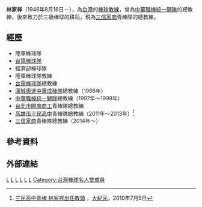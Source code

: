 {{Infobox CPBL player|
bgcolor1=#1c2841|
bgcolor2=#6d7380|
textcolor1=#FFF200|
textcolor2=#FFF200|
name=林家祥|
image=|
birthdate={{birth_date_and_age|1946|8|16|mf=y}}|
birthplace={{ROC-TW}}|
width=130|
position=教練|
team=|
number=26|
bats=右|
throws=右|
debutdate=2月23日|
debutyear=1997年|
debutteam=統一獅|
statyear= |
stat1label=|
stat1value=|
stat2label=|
stat2value=|
stat3label=|
stat3value=|
awards=<nowiki></nowiki>
*1967年國軍棒球賽打擊獎第二名
*1986年中正盃成棒賽最優秀教練獎|
teams=<nowiki></nowiki>
'''球員時期'''
*陸軍棒球隊
*[[台電棒球隊|台電棒球隊]]
*經濟部棒球隊 
'''教練時期'''
*陸軍棒球隊教練
*[[台電棒球隊|台電棒球隊]] 總教練
*[[中華職棒|中華職棒]][[統一獅隊|統一獅隊]] 總教練（1997年～1998年）
*[[台北市|台北市]][[開南商工|開南商工]]青棒隊 總教練
*[[高雄市立三民高級中學|高雄市三民高中]]青棒隊 總教練（2011年～2013年） 
* [[三信家商|三信家商]]青棒隊總教練（2014年～）
}}
'''林家祥'''（1946年8月16日－），為[[台灣|台灣]]的[[棒球|棒球]][[教練|教練]]，曾為[[中華職棒|中華職棒]][[統一獅隊|統一獅隊]]的總教練，後來致力於三級棒球的耕耘，現為[[三信家商|三信家商]]青棒隊的總教練。


==經歷==
* 陸軍棒球隊
* [[台電棒球隊|台電棒球隊]]
* 經濟部棒球隊
* 陸軍棒球隊教練
* [[台電棒球隊|台電棒球隊]]總教練
* [[漢城奧運|漢城奧運]][[中華成棒隊|中華成棒隊]]總教練（1988年）
* [[中華職棒|中華職棒]][[統一獅隊|統一獅隊]]總教練（1997年～1998年）
* [[台北市|台北市]][[開南商工|開南商工]]青棒隊總教練
* [[高雄市立三民高級中學|高雄市三民高中]]青棒隊總教練（2011年～2013年）<ref>[http://www.epochtimes.com/b5/10/7/5/n2957631.htm#axzz2pzuBzVEp 三民高中青棒 林家祥出任教頭] {{Wayback|url=http://www.epochtimes.com/b5/10/7/5/n2957631.htm#axzz2pzuBzVEp |date=20190609163724 }}，[[大紀元|大紀元]]，2010年7月5日</ref>
* [[三信家商|三信家商]]青棒隊總教練（2014年～）


==參考資料==
{{Reflist}}


==外部連結==
{{台灣棒球維基館}}

{{台灣棒球名人堂}}
{{統一獅1996年中華職棒總冠軍}}
{{Uni-President Lions List of Managers}}

[[Category:林姓|L]]
[[Category:在世人物|L]]
[[Category:1946年出生|L]]
[[Category:台灣棒球運動員|L]]
[[Category:統一獅隊總教練|L]]
[[Category:中華成棒隊總教練|L]]
[[Category:台灣棒球名人堂成員|Category:台灣棒球名人堂成員]]